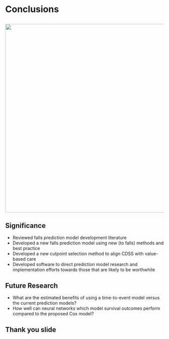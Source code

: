 # Conclusions

##

![](assets/5-conclusions/the-fig.png){.absolute height="600"}

## Significance

::: {.incremental}

- Reviewed falls prediction model development literature
- Developed a new falls prediction model using new (to falls) methods and best practice
- Developed a new cutpoint selection method to align CDSS with value-based care
- Developed software to direct prediction model research and implementation efforts towards those that are likely to be worthwhile

:::

## Future Research

- What are the estimated benefits of using a time-to-event model versus the current prediction models?
- How well can neural networks which model survival outcomes perform compared to the proposed Cox model?

## Thank you slide
